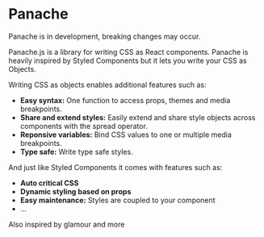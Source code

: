 
# Panache

<Callout>
  Panache is in development, breaking changes may occur.
</Callout>

Panache.js is a library for writing CSS as React components. Panache is heavily inspired by Styled Components but it lets you write your CSS as Objects. 

Writing CSS as objects enables additional features such as:
- **Easy syntax:** One function to access props, themes and media breakpoints.
- **Share and extend styles:** Easily extend and share style objects across components with the spread operator.
- **Reponsive variables:** Bind CSS values to one or multiple media breakpoints.
- **Type safe:** Write type safe styles.

And just like Styled Components it comes with features such as:
- **Auto critical CSS**
- **Dynamic styling based on props**
- **Easy maintenance:** Styles are coupled to your component
- ...

Also inspired by glamour and more
